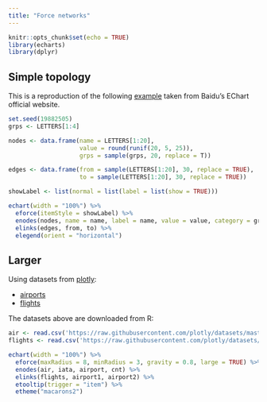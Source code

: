 ```yaml
---
title: "Force networks"
---
```


```r
knitr::opts_chunk$set(echo = TRUE)
library(echarts)
library(dplyr)
```

## Simple topology

This is a reproduction of the following [example](http://echarts.baidu.com/echarts2/doc/example/force1.html#-en) taken from Baidu's EChart official website.

```r
set.seed(19882505)
grps <- LETTERS[1:4]

nodes <- data.frame(name = LETTERS[1:20],
                    value = round(runif(20, 5, 25)),
                    grps = sample(grps, 20, replace = T))

edges <- data.frame(from = sample(LETTERS[1:20], 30, replace = TRUE),
                    to = sample(LETTERS[1:20], 30, replace = TRUE))

showLabel <- list(normal = list(label = list(show = TRUE)))

echart(width = "100%") %>% 
  eforce(itemStyle = showLabel) %>% 
  enodes(nodes, name = name, label = name, value = value, category = grps) %>% 
  elinks(edges, from, to) %>% 
  elegend(orient = "horizontal")
```

## Larger

Using datasets from [plotly](https://plot.ly/r/lines-on-maps/):

* [airports](https://raw.githubusercontent.com/plotly/datasets/master/2011_february_us_airport_traffic.csv')
* [flights](https://raw.githubusercontent.com/plotly/datasets/master/2011_february_aa_flight_paths.csv)

The datasets above are downloaded from R:

```r
air <- read.csv('https://raw.githubusercontent.com/plotly/datasets/master/2011_february_us_airport_traffic.csv')
flights <- read.csv('https://raw.githubusercontent.com/plotly/datasets/master/2011_february_aa_flight_paths.csv')
```

```r
echart(width = "100%") %>% 
  eforce(maxRadius = 8, minRadius = 3, gravity = 0.8, large = TRUE) %>% 
  enodes(air, iata, airport, cnt) %>% 
  elinks(flights, airport1, airport2) %>% 
  etooltip(trigger = "item") %>% 
  etheme("macarons2")
```